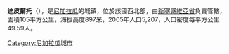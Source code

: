 '''迪皮爾托'''（{{lang-es|Dipilto}}），是[[尼加拉瓜|尼加拉瓜]]的城鎮，位於該國西北部，由[[新塞哥維亞省|新塞哥維亞省]]負責管轄，面積105平方公里，海拔高度897米，2005年人口5,207，人口密度每平方公里49.59人。

{{Coord|13|43|N|86|30|W|region:NI_type:city|display=title}}

{{Nicaragua-geo-stub}}
[[Category:尼加拉瓜城市|Category:尼加拉瓜城市]]